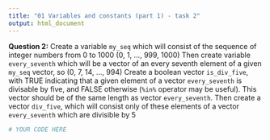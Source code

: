 ```yaml
---
title: "01 Variables and constants (part 1) - task 2"
output: html_document
---
```


**Question 2:** Create a variable `my_seq` which will consist of the sequence of integer numbers from 0 to 1000 (0, 1, ..., 999, 1000)
Then create variable `every_seventh` which will be a vector of an every seventh element of a given `my_seq` vector, so (0, 7, 14, ..., 994)
Create a boolean vector `is_div_five`, with TRUE indicating that a given element of a vector `every_seventh` is divisable by five, and FALSE otherwise (`%in%` operator may be useful). This vector should be of the same length as vector `every_seventh`.
Then create a vector `div_five`, which will consist only of these elements of a vector `every_seventh` which are divisible by 5

```r
# YOUR CODE HERE
```
